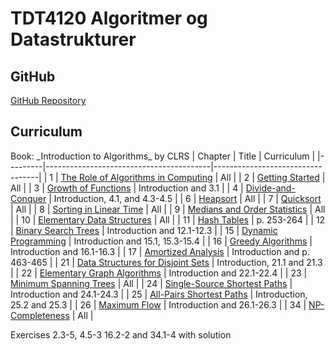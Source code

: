 = TDT4120 Algoritmer og Datastrukturer =

== GitHub ==
[[https://github.com/Lunarage/TDT4120|GitHub Repository]]

== Curriculum ==
Book: _Introduction to Algorithms_ by CLRS
| Chapter | Title                                   | Curriculum                       |
|---------|-----------------------------------------|----------------------------------|
| 1       | [[The Role of Algorithms in Computing]] | All                              |
| 2       | [[Getting Started]]                     | All                              |
| 3       | [[Growth of Functions]]                 | Introduction and 3.1             |
| 4       | [[Divide-and-Conquer]]                  | Introduction, 4.1, and 4.3-4.5   |
| 6       | [[Heapsort]]                            | All                              |
| 7       | [[Quicksort]]                           | All                              |
| 8       | [[Sorting in Linear Time]]              | All                              |
| 9       | [[Medians and Order Statistics]]        | All                              |
| 10      | [[Elementary Data Structures]]          | All                              |
| 11      | [[Hash Tables]]                         | p. 253-264                       |
| 12      | [[Binary Search Trees]]                 | Introduction and 12.1-12.3       |
| 15      | [[Dynamic Programming]]                 | Introduction and 15.1, 15.3-15.4 |
| 16      | [[Greedy Algorithms]]                   | Introduction and 16.1-16.3       |
| 17      | [[Amortized Analysis]]                  | Introduction and p. 463-465      |
| 21      | [[Data Structures for Disjoint Sets]]   | Introduction, 21.1 and 21.3      |
| 22      | [[Elementary Graph Algorithms]]         | Introduction and 22.1-22.4       |
| 23      | [[Minimum Spanning Trees]]              | All                              |
| 24      | [[Single-Source Shortest Paths]]        | Introduction and 24.1-24.3       |
| 25      | [[All-Pairs Shortest Paths]]            | Introduction, 25.2 and 25.3      |
| 26      | [[Maximum Flow]]                        | Introduction and 26.1-26.3       |
| 34      | [[NP-Completeness]]                     | All                              |

Exercises 2.3-5, 4.5-3 16.2-2 and 34.1-4 with solution
